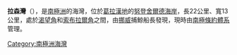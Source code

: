 '''拉森灣'''（{{lang-nn|Larsenfjorden}}），是[[南極洲|南極洲]]的海灣，位於[[葛拉漢地|葛拉漢地]]的[[努登舍爾德海岸|努登舍爾德海岸]]，長22公里、寬13公里，處於[[渴望角|渴望角]]和[[索布拉爾角|索布拉爾角]]之間，由[[挪威|挪威]]捕鯨船長發現，現時由[[南極條約體系|南極條約體系]]管理。

{{coord|64|26|S|59|26|W|source:GNIS|display=title}}

{{DEFAULTSORT:Larsen Inlet}}
[[Category:南極洲海灣|Category:南極洲海灣]]


{{NordenskjöldCoast-geo-stub}}